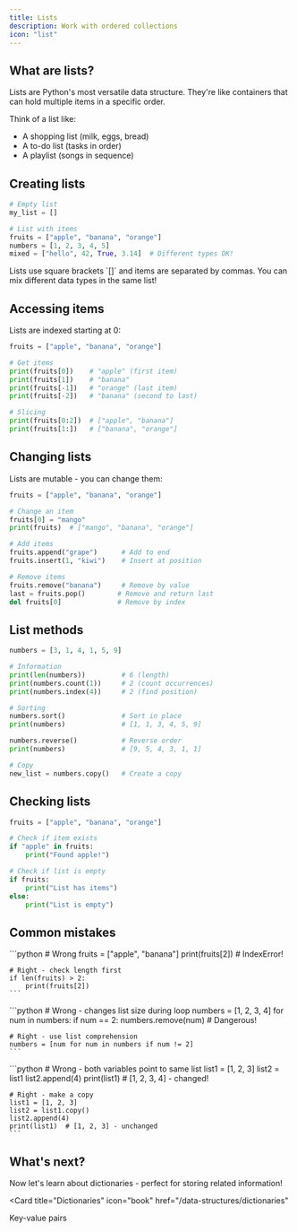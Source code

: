 ```yaml
---
title: Lists
description: Work with ordered collections
icon: "list"
---
```


## What are lists?

Lists are Python's most versatile data structure. They're like containers that can hold multiple items in a specific order.

Think of a list like:
- A shopping list (milk, eggs, bread)
- A to-do list (tasks in order)
- A playlist (songs in sequence)

## Creating lists

```python
# Empty list
my_list = []

# List with items
fruits = ["apple", "banana", "orange"]
numbers = [1, 2, 3, 4, 5]
mixed = ["hello", 42, True, 3.14]  # Different types OK!
```

<Note>
  Lists use square brackets `[]` and items are separated by commas. You can mix different data types in the same list!
</Note>

## Accessing items

Lists are indexed starting at 0:

```python
fruits = ["apple", "banana", "orange"]

# Get items
print(fruits[0])    # "apple" (first item)
print(fruits[1])    # "banana"
print(fruits[-1])   # "orange" (last item)
print(fruits[-2])   # "banana" (second to last)

# Slicing
print(fruits[0:2])  # ["apple", "banana"]
print(fruits[1:])   # ["banana", "orange"]
```

## Changing lists

Lists are mutable - you can change them:

```python
fruits = ["apple", "banana", "orange"]

# Change an item
fruits[0] = "mango"
print(fruits)  # ["mango", "banana", "orange"]

# Add items
fruits.append("grape")      # Add to end
fruits.insert(1, "kiwi")    # Insert at position

# Remove items
fruits.remove("banana")     # Remove by value
last = fruits.pop()        # Remove and return last
del fruits[0]              # Remove by index
```

## List methods

```python
numbers = [3, 1, 4, 1, 5, 9]

# Information
print(len(numbers))         # 6 (length)
print(numbers.count(1))     # 2 (count occurrences)
print(numbers.index(4))     # 2 (find position)

# Sorting
numbers.sort()              # Sort in place
print(numbers)              # [1, 1, 3, 4, 5, 9]

numbers.reverse()           # Reverse order
print(numbers)              # [9, 5, 4, 3, 1, 1]

# Copy
new_list = numbers.copy()   # Create a copy
```

## Checking lists

```python
fruits = ["apple", "banana", "orange"]

# Check if item exists
if "apple" in fruits:
    print("Found apple!")

# Check if list is empty
if fruits:
    print("List has items")
else:
    print("List is empty")
```

## Common mistakes

<AccordionGroup>
  <Accordion title="Index out of range">
    ```python
    # Wrong
    fruits = ["apple", "banana"]
    print(fruits[2])  # IndexError!
    
    # Right - check length first
    if len(fruits) > 2:
        print(fruits[2])
    ```
  </Accordion>

  <Accordion title="Modifying while looping">
    ```python
    # Wrong - changes list size during loop
    numbers = [1, 2, 3, 4]
    for num in numbers:
        if num == 2:
            numbers.remove(num)  # Dangerous!
    
    # Right - use list comprehension
    numbers = [num for num in numbers if num != 2]
    ```
  </Accordion>

  <Accordion title="Shallow copy issues">
    ```python
    # Wrong - both variables point to same list
    list1 = [1, 2, 3]
    list2 = list1
    list2.append(4)
    print(list1)  # [1, 2, 3, 4] - changed!
    
    # Right - make a copy
    list1 = [1, 2, 3]
    list2 = list1.copy()
    list2.append(4)
    print(list1)  # [1, 2, 3] - unchanged
    ```
  </Accordion>
</AccordionGroup>

## What's next?

Now let's learn about dictionaries - perfect for storing related information!

<Card
  title="Dictionaries"
  icon="book"
  href="/data-structures/dictionaries"
>
  Key-value pairs
</Card>